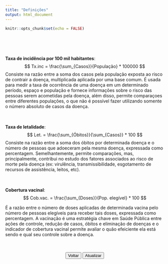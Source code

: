 ```yaml
---
title: "Definições"
output: html_document
---
```


```r
knitr::opts_chunk$set(echo = FALSE)
```
<Br><Br><Br>

**Taxa de incidência por 100 mil habitantes**:   
$$
Tx.inc = \frac{\sum_{Casos}}{População} * 100000
$$
Consiste na razão entre a soma dos casos pela população exposta ao risco de contrair a doença, multiplicada aplicada por uma base comum. É usada para medir a taxa de ocorrência de uma doença em um determinado período, espaço e população e fornece informações sobre o risco das pessoas serem acometidas pela doença, além disso, permite comparaçoes entre diferentes populações, o que não é possível fazer utilizando somente o número absoluto de casos da doença. <Br><Br><Br>

**Taxa de letalidade**:
$$
Let. = \frac{\sum_{Óbitos}}{\sum_{Casos}} * 100
$$ 
Consiste na razão entre a soma dos óbitos por determinada doença e o número de pessoas que adoeceram pela mesma doença, expressada como percentagem. Semelhantemente, permite comparações, mas, principalmente, contribui no estudo dos fatores associados ao risco de morte pela doença (ex: virulência, transmissibilidade, esgotamento de recursos de assistência, leitos, etc).<Br><Br><Br>

**Cobertura vacinal**:
$$
Cob.vac. = \frac{\sum_{Doses}}{Pop. elegível} * 100
$$ 

É a razão entre o número de doses aplicadas de determinada vacina pelo número de pessoas elegíveis para receber tais doses, expressada como percentagem. A vacinação é uma estratégia chave em Saúde Pública entre ações de controle, redução de casos, óbitos e eliminação de doenças e o indicador de cobertura vacinal permite avaliar o quão efeiciente ela está sendo e qual seu controle sobre a doença. <Br><Br><Br>

<html>
<body>
<form>
<p style="text-align: center;">
<input type="button" value="Voltar" onClick="history.go(-1)">
<input type="button" value="Atualizar" onClick="history.go(0)">
</form>
</body>
</html>